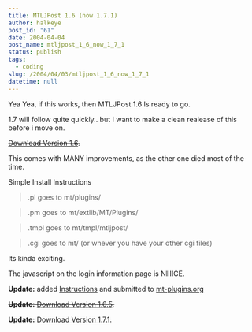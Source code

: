 ```yaml
---
title: MTLJPost 1.6 (now 1.7.1)
author: halkeye
post_id: "61"
date: 2004-04-04
post_name: mtljpost_1_6_now_1_7_1
status: publish
tags:
  - coding
slug: /2004/04/03/mtljpost_1_6_now_1_7_1
datetime: null
---
```


Yea Yea, if this works, then MTLJPost 1.6 Is ready to go.  

1.7 will follow quite quickly.. but I want to make a clean realease of this before i move on.

<s>[Download Version 1.6](https://files.halkeye.net/MTLJPost.1.6.tgz).</s>

This comes with MANY improvements, as the other one died most of the time.

Simple Install Instructions  

> .pl goes to mt/plugins/  

> .pm goes to mt/extlib/MT/Plugins/  

> .tmpl goes to mt/tmpl/mtljpost/  

> .cgi goes to mt/ (or whever you have your other cgi files)

Its kinda exciting.

The javascript on the login information page is NIIIICE.

**Update:** added [Instructions](https://www.kodekoan.com/project/MTLJPost) and submitted to [mt-plugins.org](https://www.mt-plugins.org)

<s>**Update:** [Download Version 1.6.5](https://files.halkeye.net/MTLJPost.1.6.5.tgz).</s>

**Update:** [Download Version 1.7.1](https://files.halkeye.net/MTLJPost.1.7.1.tgz).